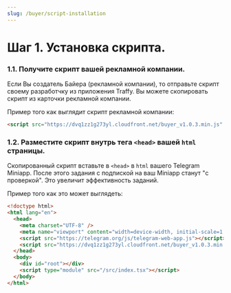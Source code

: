 ```yaml
---
slug: /buyer/script-installation
---
```


# Шаг 1. Установка скрипта.

### 1.1. Получите скрипт вашей рекламной компании.

Если Вы создатель Байера (рекламной компании), то отправьте скрипт своему разработчку из приложения Traffy.
Вы можете скопировать скрипт из карточки рекламной компании.

Пример того как выглядит скрипт рекламной компании:
```html
<script src="https://dvq1zz1g273yl.cloudfront.net/buyer_v1.0.3.min.js" traffy-key="Your Traffy Key" />
```

### 1.2. Разместите скрипт внутрь тега ```<head>``` вашей ```html``` страницы.

Скопированный скрипт вставьте в ```<head>``` в ```html``` вашего Telegram Miniapp. После этого задания с подпиской на ваш Miniapp станут "с проверкой". Это увеличит эффективность заданий.

Пример того как это может выглядеть:

```html
<!doctype html>
<html lang="en">
  <head>
    <meta charset="UTF-8" />
    <meta name="viewport" content="width=device-width, initial-scale=1.0" />
    <script src="https://telegram.org/js/telegram-web-app.js"></script>
    <script src="https://dvq1zz1g273yl.cloudfront.net/buyer_v1.0.3.min.js" traffy-key="Your Traffy Key"></script>
  </head>
  <body>
    <div id="root"></div>
    <script type="module" src="/src/index.tsx"></script>
  </body>
</html>
```